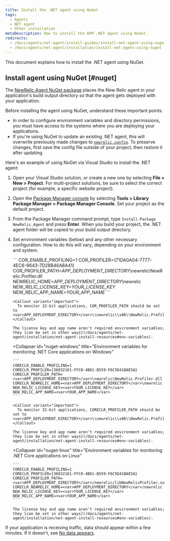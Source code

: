 ```yaml
---
title: Install the .NET agent using NuGet
tags:
  - Agents
  - NET agent
  - Other installation
metaDescription: How to install the APM .NET agent using NuGet.
redirects:
  - /docs/agents/net-agent/install-guides/install-net-agent-using-nuget
  - /docs/agents/net-agent/installation/install-net-agent-using-nuget
---
```


This document explains how to install the .NET agent using NuGet.

## Install agent using NuGet [#nuget]

The [NewRelic.Agent NuGet package](https://www.nuget.org/packages/NewRelic.Agent) places the New Relic agent in your application's build output directory so that the agent gets deployed with your application.

Before installing the agent using NuGet, understand these important points:

* In order to configure environment variables and directory permissions, you must have access to the systems where you are deploying your applications.
* If you're using NuGet to update an existing .NET agent, this will overwrite previously made changes to [`newrelic.config`](/docs/agents/net-agent/configuration/net-agent-configuration). To preserve changes, first save the config file outside of your project, then restore it after updating.

Here's an example of using NuGet via Visual Studio to install the .NET agent:

1. Open your Visual Studio solution, or create a new one by selecting **File > New > Project**. For multi-project solutions, be sure to select the correct project (for example, a specific website project).
2. Open the [Package Manager console](https://docs.microsoft.com/en-us/nuget/tools/package-manager-console) by selecting **Tools > Library Package Manager > Package Manager Console**. Set your project as the default project.
3. From the Package Manager command prompt, type `Install-Package NewRelic.Agent` and press **Enter**. When you build your project, the .NET agent folder will be copied to your build output directory.
4. Set environment variables (below) and any other necessary configuration. How to do this will vary, depending on your environment and system.

   <CollapserGroup>
     <Collapser
       id="nuget-framework"
       title="Environment variables for monitoring .NET Framework applications"
     >
       ```
       COR_ENABLE_PROFILING=1
       COR_PROFILER={71DA0A04-7777-4EC6-9643-7D28B46A8A41}
       COR_PROFILER_PATH=<var>APP_DEPLOYMENT_DIRECTORY</var>\newrelic\NewRelic.Profiler.dll
       NEWRELIC_HOME=<var>APP_DEPLOYMENT_DIRECTORY</var>\newrelic
       NEW_RELIC_LICENSE_KEY=<var>YOUR_LICENSE_KEY</var>
       NEW_RELIC_APP_NAME=<var>YOUR_APP_NAME</var>
       ```

       <Callout variant="important">
         To monitor 32-bit applications, COR_PROFILER_PATH should be set to <var>APP_DEPLOYMENT_DIRECTORY</var>\\newrelic\\x86\\NewRelic.Profiler.dll
       </Callout>

       The license key and app name aren't required environment variables; they [can be set in other ways](/docs/agents/net-agent/installation/net-agent-install-resources#env-variables).
     </Collapser>

     <Collapser
       id="nuget-windows"
       title="Environment variables for monitoring .NET Core applications on Windows"
     >
       ```
       CORECLR_ENABLE_PROFILING=1
       CORECLR_PROFILER={36032161-FFC0-4B61-B559-F6C5D41BAE5A}
       CORECLR_PROFILER_PATH=<var>APP_DEPLOYMENT_DIRECTORY</var>\newrelic\NewRelic.Profiler.dll
       CORECLR_NEWRELIC_HOME=<var>APP_DEPLOYMENT_DIRECTORY</var>\newrelic
       NEW_RELIC_LICENSE_KEY=<var>YOUR_LICENSE_KEY</var>
       NEW_RELIC_APP_NAME=<var>YOUR_APP_NAME</var>
       ```

       <Callout variant="important">
         To monitor 32-bit applications, CORECLR_PROFILER_PATH should be set to <var>APP_DEPLOYMENT_DIRECTORY</var>\\newrelic\\x86\\NewRelic.Profiler.dll
       </Callout>

       The license key and app name aren't required environment variables; they [can be set in other ways](/docs/agents/net-agent/installation/net-agent-install-resources#env-variables).
     </Collapser>

     <Collapser
       id="nuget-linux"
       title="Environment variables for monitoring .NET Core applications on Linux"
     >
       ```
       CORECLR_ENABLE_PROFILING=1
       CORECLR_PROFILER={36032161-FFC0-4B61-B559-F6C5D41BAE5A}
       CORECLR_PROFILER_PATH=<var>APP_DEPLOYMENT_DIRECTORY</var>/newrelic/libNewRelicProfiler.so
       CORECLR_NEWRELIC_HOME=<var>APP_DEPLOYMENT_DIRECTORY</var>/newrelic
       NEW_RELIC_LICENSE_KEY=<var>YOUR_LICENSE_KEY</var>
       NEW_RELIC_APP_NAME=<var>YOUR_APP_NAME</var>
       ```

       The license key and app name aren't required environment variables; they [can be set in other ways](/docs/agents/net-agent/installation/net-agent-install-resources#env-variables).
     </Collapser>
   </CollapserGroup>

If your application is receiving traffic, data should appear within a few minutes. If it doesn't, see [No data appears](/docs/agents/net-agent/troubleshooting/no-data-appears-net).
